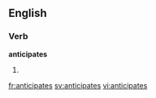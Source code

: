 ==English==

===Verb===
'''anticipates'''

# {{third person singular of|[[anticipate]]}}

[[fr:anticipates]]
[[sv:anticipates]]
[[vi:anticipates]]